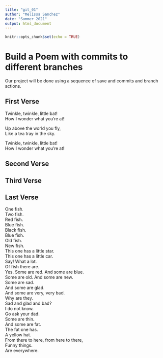 ```yaml
---
title: "git_01"
author: "Melissa Sanchez"
date: "Summer 2021"
output: html_document
---
```


```r
knitr::opts_chunk$set(echo = TRUE)
```
# Build a Poem with commits to different branches
Our project will be done using a sequence of save and commits and branch actions.
<!-- Do not modify or change any text in "!--" bracketed areas such as this --- these are instructions to
you, if you change any of this the git program will notice it and compromise your git merging strategy !-->

## First Verse 
<!--Put the first five lines of a poem by Lewis Carrol in this section!-->

Twinkle, twinkle, little bat!    
How I wonder what you're at!    

Up above the world you fly,    
Like a tea tray in the sky.    

Twinkle, twinkle, little bat!    
How I wonder what you're at!    

## Second Verse
<!--Put the first five lines of a poem by Robert Frost here!-->

## Third Verse
<!--Put the first two verses of The Walrus and the Carpenter here!-->

## Last Verse
<!--Put a short poem of your choice 8-20 lines,here!-->

One fish.   
Two fish.   
Red fish.    
Blue fish.    
Black fish.   
Blue fish.   
Old fish.   
New fish.    
This one has a little star.    
This one has a little car.    
Say! What a lot.   
Of fish there are.    
Yes. Some are red. And some are blue.    
Some are old. And some are new.    
Some are sad.    
And some are glad.    
And some are very, very bad.    
Why are they.   
Sad and glad and bad?    
I do not know.    
Go ask your dad.    
Some are thin.    
And some are fat.    
The fat one has.   
A yellow hat.    
From there to here, from here to there,    
Funny things.   
Are everywhere.    
